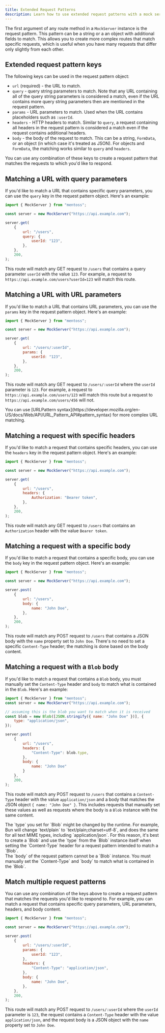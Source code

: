 ```yaml
---
title: Extended Request Patterns
description: Learn how to use extended request patterns with a mock server
---
```



The first argument of any route method in a `MockServer` instance is the request pattern. This pattern can be a string or a an object with additional fields to match. This allows you to create more complex routes that match specific requests, which is useful when you have many requests that differ only slightly from each other.

## Extended request pattern keys

The following keys can be used in the request pattern object:

-   `url` (required) - the URL to match.
-   `query` - query string parameters to match. Note that any URL containing all of the query string parameters is considered a match, even if the URL contains more query string parameters then are mentioned in the request pattern.
-   `params` - URL parameters to match. Used when the URL contains placeholders such as `:userId`.
-   `headers` - HTTP headers to match. Similar to `query`, a request containing all headers in the request pattern is considered a match even if the request contains additional headers.
-   `body` - the body of the request to match. This can be a string, `FormData`, or an object (in which case it's treated as JSON). For objects and `FormData`, the matching works similar to `query` and `headers`.

You can use any combination of these keys to create a request pattern that matches the requests to which you'd like to respond.

## Matching a URL with query parameters

If you'd like to match a URL that contains specific query parameters, you can use the `query` key in the request pattern object. Here's an example:

```js
import { MockServer } from "mentoss";

const server = new MockServer("https://api.example.com");

server.get(
	{
		url: "/users",
		query: {
			userId: "123",
		},
	},
	200,
);
```

This route will match any GET request to `/users` that contains a query parameter `userId` with the value `123`. For example, a request to `https://api.example.com/users?userId=123` will match this route.

## Matching a URL with URL parameters

If you'd like to match a URL that contains URL parameters, you can use the `params` key in the request pattern object. Here's an example:

```js
import { MockServer } from "mentoss";

const server = new MockServer("https://api.example.com");

server.get(
	{
		url: "/users/:userId",
		params: {
			userId: "123",
		},
	},
	200,
);
```

This route will match any GET request to `/users/:userId` where the `userId` parameter is `123`. For example, a request to `https://api.example.com/users/123` will match this route but a request to `https://api.example.com/users/456` will not.

<Aside type="tip">
You can use [URLPattern syntax](https://developer.mozilla.org/en-US/docs/Web/API/URL_Pattern_API#pattern_syntax) for more complex URL matching.
</Aside>

## Matching a request with specific headers

If you'd like to match a request that contains specific headers, you can use the `headers` key in the request pattern object. Here's an example:

```js
import { MockServer } from "mentoss";

const server = new MockServer("https://api.example.com");

server.get(
	{
		url: "/users",
		headers: {
			Authorization: "Bearer token",
		},
	},
	200,
);
```

This route will match any GET request to `/users` that contains an `Authorization` header with the value `Bearer token`.

## Matching a request with a specific body

If you'd like to match a request that contains a specific body, you can use the `body` key in the request pattern object. Here's an example:

```js
import { MockServer } from "mentoss";

const server = new MockServer("https://api.example.com");

server.post(
	{
		url: "/users",
		body: {
			name: "John Doe",
		},
	},
	200,
);
```

This route will match any POST request to `/users` that contains a JSON body with the `name` property set to `John Doe`. There's no need to set a specific `Content-Type` header; the matching is done based on the body content.

## Matching a request with a `Blob` body

If you'd like to match a request that contains a `Blob` body, you must manually set the `Content-Type` header and `body` to match what is contained in the `Blob`. Here's an example:

```js
import { MockServer } from "mentoss";
const server = new MockServer("https://api.example.com");

// assuming this is the blob you want to match when it is received
const blob = new Blob([JSON.stringify({ name: "John Doe" })], {
	type: "application/json",
});

server.post(
	{
		url: "/users",
		headers: {
			"Content-Type": blob.type,
		},
		body: {
			name: "John Doe"
		}
	},
	200,
);
```

This route will match any POST request to `/users` that contains a `Content-Type` header with the value `application/json` and a body that matches the JSON object `{ name: "John Doe" }`. This includes requests that manually set these values as well as requests where the body is a `Blob` instance with the same content. 

<Aside type="caution">
The `type` you set for `Blob` might be changed by the runtime. For example, Bun will change `text/plain` to `text/plain;charset=utf-8`, and does the same for all text MIME types, including `application/json`. For this reason, it's best to create a `Blob` and use the `type` from the `Blob` instance itself when setting the `Content-Type` header for a request pattern intended to match a `Blob`.
</Aside>
<Aside type="note">
The `body` of the request pattern cannot be a `Blob` instance. You must manually set the `Content-Type` and `body` to match what is contained in the `Blob`.
</Aside>

## Match multiple request patterns

You can use any combination of the keys above to create a request pattern that matches the requests you'd like to respond to. For example, you can match a request that contains specific query parameters, URL parameters, headers, and body content.

```js
import { MockServer } from "mentoss";

const server = new MockServer("https://api.example.com");

server.post(
	{
		url: "/users/:userId",
		params: {
			userId: "123",
		},
		headers: {
			"Content-Type": "application/json",
		},
		body: {
			name: "John Doe",
		},
	},
	200,
);
```

This route will match any POST request to `/users/:userId` where the `userId` parameter is `123`, the request contains a `Content-Type` header with the value `application/json`, and the request body is a JSON object with the `name` property set to `John Doe`.
